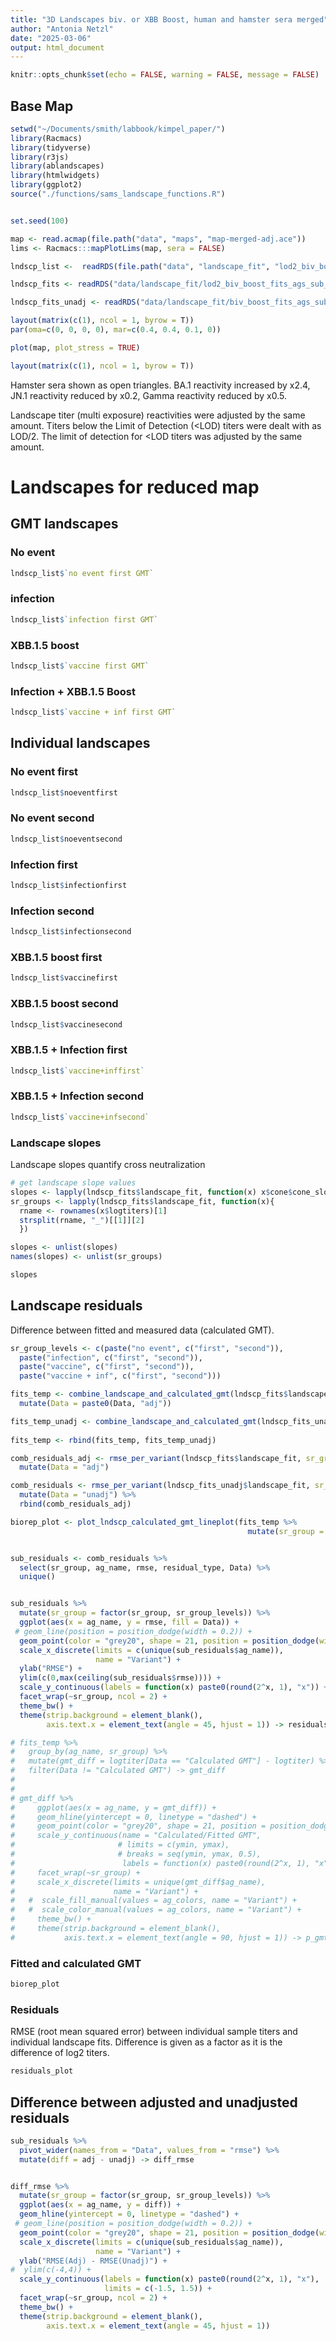 ```yaml
---
title: "3D Landscapes biv. or XBB Boost, human and hamster sera merged"
author: "Antonia Netzl"
date: "2025-03-06"
output: html_document
---
```


```r
knitr::opts_chunk$set(echo = FALSE, warning = FALSE, message = FALSE)
```

## Base Map 
```r
setwd("~/Documents/smith/labbook/kimpel_paper/")
library(Racmacs)
library(tidyverse)
library(r3js)
library(ablandscapes)
library(htmlwidgets)
library(ggplot2)
source("./functions/sams_landscape_functions.R")


set.seed(100)

map <- read.acmap(file.path("data", "maps", "map-merged-adj.ace"))
lims <- Racmacs:::mapPlotLims(map, sera = FALSE)

lndscp_list <-  readRDS(file.path("data", "landscape_fit", "lod2_biv_boosts_gmt_idvl_ags_sub_hamster_merged_sub_adj.rds"))

lndscp_fits <- readRDS("data/landscape_fit/lod2_biv_boost_fits_ags_sub_hamster_merged_sub_adj.rds")

lndscp_fits_unadj <- readRDS("data/landscape_fit/biv_boost_fits_ags_sub_hamster_merged_sub.rds")

layout(matrix(c(1), ncol = 1, byrow = T))
par(oma=c(0, 0, 0, 0), mar=c(0.4, 0.4, 0.1, 0))

plot(map, plot_stress = TRUE)

layout(matrix(c(1), ncol = 1, byrow = T))

```

Hamster sera shown as open triangles. BA.1 reactivity increased by x2.4, JN.1 reactivity reduced by x0.2, Gamma reactivity reduced by x0.5.

Landscape titer (multi exposure) reactivities were adjusted by the same amount. Titers below the Limit of Detection (<LOD) titers were dealt with as LOD/2. The limit of detection for <LOD titers was adjusted by the same amount.

# Landscapes for reduced map

## GMT landscapes

### No event
```r
lndscp_list$`no event first GMT`
```

### infection
```r
lndscp_list$`infection first GMT`
```

### XBB.1.5 boost
```r
lndscp_list$`vaccine first GMT`
```

### Infection + XBB.1.5 Boost
```r
lndscp_list$`vaccine + inf first GMT`
```

## Individual landscapes

### No event first
```r
lndscp_list$noeventfirst
```

### No event second
```r
lndscp_list$noeventsecond
```

### Infection first
```r
lndscp_list$infectionfirst
```

### Infection second
```r
lndscp_list$infectionsecond
```

### XBB.1.5 boost first
```r
lndscp_list$vaccinefirst
```

### XBB.1.5 boost second
```r
lndscp_list$vaccinesecond
```

### XBB.1.5 + Infection first
```r
lndscp_list$`vaccine+inffirst`
```

### XBB.1.5 + Infection second
```r
lndscp_list$`vaccine+infsecond`
```

### Landscape slopes

Landscape slopes quantify cross neutralization

```r
# get landscape slope values
slopes <- lapply(lndscp_fits$landscape_fit, function(x) x$cone$cone_slope)
sr_groups <- lapply(lndscp_fits$landscape_fit, function(x){
  rname <- rownames(x$logtiters)[1]
  strsplit(rname, "_")[[1]][2]
  })

slopes <- unlist(slopes)
names(slopes) <- unlist(sr_groups)

slopes
```

## Landscape residuals

Difference between fitted and measured data (calculated GMT).

```r
sr_group_levels <- c(paste("no event", c("first", "second")),
  paste("infection", c("first", "second")),
  paste("vaccine", c("first", "second")),
  paste("vaccine + inf", c("first", "second")))

fits_temp <- combine_landscape_and_calculated_gmt(lndscp_fits$landscape_fit, lndscp_fits$gmt_data, 2) %>%
  mutate(Data = paste0(Data, "adj"))

fits_temp_unadj <- combine_landscape_and_calculated_gmt(lndscp_fits_unadj$landscape_fit, lndscp_fits_unadj$gmt_data, 2)
  
fits_temp <- rbind(fits_temp, fits_temp_unadj)

comb_residuals_adj <- rmse_per_variant(lndscp_fits$landscape_fit, sr_group_fields = 2) %>%
  mutate(Data = "adj")

comb_residuals <- rmse_per_variant(lndscp_fits_unadj$landscape_fit, sr_group_fields = 2)  %>%
  mutate(Data = "unadj") %>%
  rbind(comb_residuals_adj)

biorep_plot <- plot_lndscp_calculated_gmt_lineplot(fits_temp %>%
                                                     mutate(sr_group = factor(sr_group, levels = sr_group_levels)), unique(fits_temp$ag_name), lower_lim = 0)


sub_residuals <- comb_residuals %>%
  select(sr_group, ag_name, rmse, residual_type, Data) %>%
  unique()


sub_residuals %>%
  mutate(sr_group = factor(sr_group, sr_group_levels)) %>%
  ggplot(aes(x = ag_name, y = rmse, fill = Data)) + 
 # geom_line(position = position_dodge(width = 0.2)) +
  geom_point(color = "grey20", shape = 21, position = position_dodge(width = 0.2)) + 
  scale_x_discrete(limits = c(unique(sub_residuals$ag_name)),
                   name = "Variant") +
  ylab("RMSE") + 
  ylim(c(0,max(ceiling(sub_residuals$rmse)))) +
  scale_y_continuous(labels = function(x) paste0(round(2^x, 1), "x")) +
  facet_wrap(~sr_group, ncol = 2) + 
  theme_bw() +
  theme(strip.background = element_blank(),
        axis.text.x = element_text(angle = 45, hjust = 1)) -> residuals_plot

# fits_temp %>%
#   group_by(ag_name, sr_group) %>%
#   mutate(gmt_diff = logtiter[Data == "Calculated GMT"] - logtiter) %>%
#   filter(Data != "Calculated GMT") -> gmt_diff
# 
# 
# gmt_diff %>%
#     ggplot(aes(x = ag_name, y = gmt_diff)) +
#     geom_hline(yintercept = 0, linetype = "dashed") +
#     geom_point(color = "grey20", shape = 21, position = position_dodge(width = 0.2)) +
#     scale_y_continuous(name = "Calculated/Fitted GMT",
#                       # limits = c(ymin, ymax),
#                       # breaks = seq(ymin, ymax, 0.5),
#                        labels = function(x) paste0(round(2^x, 1), "x")) +
#     facet_wrap(~sr_group) +
#     scale_x_discrete(limits = unique(gmt_diff$ag_name),
#                      name = "Variant") +
#   #  scale_fill_manual(values = ag_colors, name = "Variant") +
#   #  scale_color_manual(values = ag_colors, name = "Variant") +
#     theme_bw() +
#     theme(strip.background = element_blank(),
#           axis.text.x = element_text(angle = 90, hjust = 1)) -> p_gmt_diff
```

### Fitted and calculated GMT
```r
biorep_plot
```



### Residuals

RMSE (root mean squared error) between individual sample titers and individual landscape fits. Difference is given as a factor as it is the difference of log2 titers.

```r
residuals_plot
```

## Difference between adjusted and unadjusted residuals
```r
sub_residuals %>%
  pivot_wider(names_from = "Data", values_from = "rmse") %>%
  mutate(diff = adj - unadj) -> diff_rmse


diff_rmse %>%
  mutate(sr_group = factor(sr_group, sr_group_levels)) %>%
  ggplot(aes(x = ag_name, y = diff)) + 
  geom_hline(yintercept = 0, linetype = "dashed") +
 # geom_line(position = position_dodge(width = 0.2)) +
  geom_point(color = "grey20", shape = 21, position = position_dodge(width = 0.2)) + 
  scale_x_discrete(limits = c(unique(sub_residuals$ag_name)),
                   name = "Variant") +
  ylab("RMSE(Adj) - RMSE(Unadj)") + 
#  ylim(c(-4,4)) +
  scale_y_continuous(labels = function(x) paste0(round(2^x, 1), "x"),
                     limits = c(-1.5, 1.5)) +
  facet_wrap(~sr_group, ncol = 2) + 
  theme_bw() +
  theme(strip.background = element_blank(),
        axis.text.x = element_text(angle = 45, hjust = 1))
```
